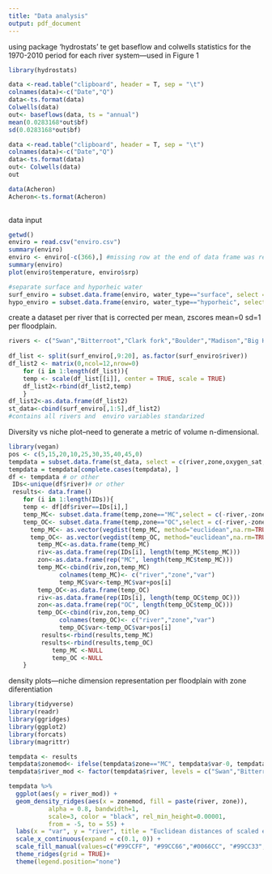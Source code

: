 ```yaml
---
title: "Data analysis"
output: pdf_document
---
```

using package 'hydrostats' te get baseflow and colwells statistics for the 1970-2010 period for each river system---used in Figure 1
```r
library(hydrostats)
```

```r
data <-read.table("clipboard", header = T, sep = "\t")
colnames(data)<-c("Date","Q")
data<-ts.format(data)
Colwells(data)
out<- baseflows(data, ts = "annual")
mean(0.0283168*out$bf)
sd(0.0283168*out$bf)
```


```r
data <-read.table("clipboard", header = T, sep = "\t")
colnames(data)<-c("Date","Q")
data<-ts.format(data)
out<- Colwells(data)
out

data(Acheron)
Acheron<-ts.format(Acheron)
                   
```


data input
```r

getwd()
enviro = read.csv("enviro.csv")
summary(enviro)
enviro <- enviro[-c(366),] #missing row at the end of data frame was removed
summary(enviro)
plot(enviro$temperature, enviro$srp)

#separate surface and hyporheic water
surf_enviro = subset.data.frame(enviro, water_type=="surface", select = -water_type)
hypo_enviro = subset.data.frame(enviro, water_type=="hyporheic", select = -water_type)

```

create a dataset per river that is corrected per mean, zscores mean=0 sd=1 per floodplain.
```r
rivers <- c("Swan","Bitterroot","Clark fork","Boulder","Madison","Big Hole","Big Horn", "Tongue", "Missouri", "Milk")
    
df_list <- split(surf_enviro[,9:20], as.factor(surf_enviro$river))
df_list2 <- matrix(0,ncol=12,nrow=0)
    for (i in 1:length(df_list)){ 
    temp <- scale(df_list[[i]], center = TRUE, scale = TRUE)
    df_list2<-rbind(df_list2,temp)
    } 
df_list2<-as.data.frame(df_list2) 
st_data<-cbind(surf_enviro[,1:5],df_list2)
#contains all rivers and  enviro variables standarized 
```

Diversity vs niche plot--need to generate a metric of volume n-dimensional. 
```r
library(vegan)
pos <- c(5,15,20,10,25,30,35,40,45,0)
tempdata = subset.data.frame(st_data, select = c(river,zone,oxygen_sat,temperature,doc,ammonium,nitrate,phosphate,tn,tp))
tempdata = tempdata[complete.cases(tempdata), ]
df <- tempdata # or other
 IDs<-unique(df$river)# or other
 results<- data.frame()
    for (i in 1:length(IDs)){ 
    temp <- df[df$river==IDs[i],]
    temp_MC<- subset.data.frame(temp,zone=="MC",select = c(-river,-zone))
    temp_OC<- subset.data.frame(temp,zone=="OC",select = c(-river,-zone))
      temp_MC<- as.vector(vegdist(temp_MC, method="euclidean",na.rm=TRUE))
      temp_OC<- as.vector(vegdist(temp_OC, method="euclidean",na.rm=TRUE))
        temp_MC<-as.data.frame(temp_MC)
        riv<-as.data.frame(rep(IDs[i], length(temp_MC$temp_MC)))
        zon<-as.data.frame(rep("MC", length(temp_MC$temp_MC)))
        temp_MC<-cbind(riv,zon,temp_MC)
              colnames(temp_MC)<- c("river","zone","var")
              temp_MC$var<-temp_MC$var+pos[i]
        temp_OC<-as.data.frame(temp_OC)
        riv<-as.data.frame(rep(IDs[i], length(temp_OC$temp_OC)))
        zon<-as.data.frame(rep("OC", length(temp_OC$temp_OC)))
        temp_OC<-cbind(riv,zon,temp_OC)
              colnames(temp_OC)<- c("river","zone","var")
              temp_OC$var<-temp_OC$var+pos[i]
         results<-rbind(results,temp_MC)
         results<-rbind(results,temp_OC)
            temp_MC <-NULL
            temp_OC <-NULL
    }

```


density plots---niche dimension representation per floodplain with zone diferentiation
```r
library(tidyverse)
library(readr)
library(ggridges)
library(ggplot2)
library(forcats)
library(magrittr)
```
```r
tempdata <- results
tempdata$zonemod<- ifelse(tempdata$zone=="MC", tempdata$var-0, tempdata$var+0)
tempdata$river_mod <- factor(tempdata$river, levels = c("Swan","Bitterroot","Clark fork","Boulder","Madison","Big Hole","Big Horn", "Tongue", "Missouri", "Milk"))

tempdata %>%
  ggplot(aes(y = river_mod)) +
  geom_density_ridges(aes(x = zonemod, fill = paste(river, zone)), 
           alpha = 0.8, bandwidth=1, 
           scale=3, color = "black", rel_min_height=0.00001,
           from = -5, to = 55) +
  labs(x = "var", y = "river", title = "Euclidean distances of scaled environmental variables") +
  scale_x_continuous(expand = c(0.1, 0)) +
  scale_fill_manual(values=c("#99CCFF", "#99CC66","#0066CC", "#99CC33","#99CCFF", "#99CC66","#99CCFF", "#99CC66", "#0066CC", "#99CC33","#0066CC", "#99CC33","#99CCFF", "#99CC66","#0066CC", "#99CC33","#0066CC", "#99CC33","#99CCFF", "#99CC66"))+
  theme_ridges(grid = TRUE)+
  theme(legend.position="none")
```



